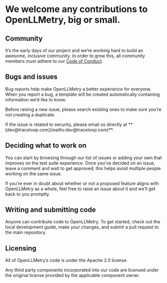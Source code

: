 <h1>We welcome any contributions to OpenLLMetry, big or small.</h1>

## Community

It’s the early days of our project and we’re working hard to build an awesome, inclusive community. In order to grow this, all community members must adhere to our [Code of Conduct](https://github.com/traceloop/openllmetry/blob/main/CODE_OF_CONDUCT.md).

## Bugs and issues

Bug reports help make OpenLLMetry a better experience for everyone. When you report a bug, a template will be created automatically containing information we’d like to know.

Before raising a new issue, please search existing ones to make sure you’re not creating a duplicate.

<Callout intent="info">
If the issue is related to security, please email us directly at **[dev@traceloop.com](mailto:dev@traceloop.com)**.
</Callout>

## Deciding what to work on

You can start by browsing through our list of issues or adding your own that improves on the test suite experience. Once you’ve decided on an issue, leave a comment and wait to get approved; this helps avoid multiple people working on the same issue.

If you’re ever in doubt about whether or not a proposed feature aligns with OpenLLMetry as a whole, feel free to raise an issue about it and we’ll get back to you promptly.

## Writing and submitting code

Anyone can contribute code to OpenLLMetry. To get started, check out the local development guide, make your changes, and submit a pull request to the main repository.

## Licensing

All of OpenLLMetry’s code is under the Apache 2.0 license.

Any third party components incorporated into our code are licensed under the original license provided by the applicable component owner.
